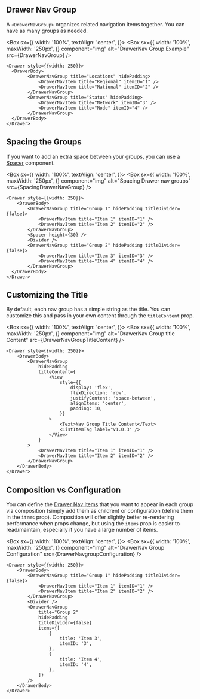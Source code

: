 
## Drawer Nav Group

A `<DrawerNavGroup>` organizes related navigation items together. You can have as many groups as needed.

<Box
  sx={{
    width: '100%',
    textAlign: 'center',
  }}>
  <Box
    sx={{
      width: '100%',
      maxWidth: '250px',
    }}
    component="img"
    alt="DrawerNav Group Example"
    src={DrawerNavGroup}
  />
</Box>

```
<Drawer style={{width: 250}}>
  <DrawerBody>
        <DrawerNavGroup title="Locations" hidePadding>
            <DrawerNavItem title="Regional" itemID="1" />
            <DrawerNavItem title="National" itemID="2" />
        </DrawerNavGroup>
        <DrawerNavGroup title="Status" hidePadding>
            <DrawerNavItem title="Network" itemID="3" />
            <DrawerNavItem title="Node" itemID="4" />
        </DrawerNavGroup>
  </DrawerBody>
</Drawer>
```

## Spacing the Groups

If you want to add an extra space between your groups, you can use a [Spacer](/components/spacer/examples) component.

<Box
  sx={{
    width: '100%',
    textAlign: 'center',
  }}>
  <Box
    sx={{
      width: '100%',
      maxWidth: '250px',
    }}
    component="img"
    alt="Spacing Drawer nav groups"
    src={SpacingDrawerNavGroup}
  />
</Box>

```
<Drawer style={{width: 250}}>
    <DrawerBody>
        <DrawerNavGroup title="Group 1" hidePadding titleDivider={false}>
            <DrawerNavItem title="Item 1" itemID="1" />
            <DrawerNavItem title="Item 2" itemID="2" />
        </DrawerNavGroup>
        <Spacer height={30} />
        <Divider />
        <DrawerNavGroup title="Group 2" hidePadding titleDivider={false}>
            <DrawerNavItem title="Item 3" itemID="3" />
            <DrawerNavItem title="Item 4" itemID="4" />
        </DrawerNavGroup>
  </DrawerBody>
</Drawer>
```

## Customizing the Title

By default, each nav group has a simple string as the title. You can customize this and pass in your own content through the `titleContent` prop.

<Box
  sx={{
    width: '100%',
    textAlign: 'center',
  }}>
  <Box
    sx={{
      width: '100%',
      maxWidth: '250px',
    }}
    component="img"
    alt="DrawerNav Group title Content"
    src={DrawerNavGroupTitleContent}
  />
</Box>

```
<Drawer style={{width: 250}}>
    <DrawerBody>
        <DrawerNavGroup
            hidePadding
            titleContent={
                <View
                    style={{
                        display: 'flex',
                        flexDirection: 'row',
                        justifyContent: 'space-between',
                        alignItems: 'center',
                        padding: 10,
                    }}
                >
                    <Text>Nav Group Title Content</Text>
                    <ListItemTag label="v1.0.3" />
                </View>
            }
        >
            <DrawerNavItem title="Item 1" itemID="1" />
            <DrawerNavItem title="Item 2" itemID="2" />
        </DrawerNavGroup>
    </DrawerBody>
</Drawer>
```

## Composition vs Configuration

You can define the [Drawer Nav Items](/components/drawer-nav-item/examples) that you want to appear in each group via composition (simply add them as children) or configuration (define them in the `items` prop). Composition will offer slightly better re-rendering performance when props change, but using the `items` prop is easier to read/maintain, especially if you have a large number of items.

<Box
  sx={{
    width: '100%',
    textAlign: 'center',
  }}>
  <Box
    sx={{
      width: '100%',
      maxWidth: '250px',
    }}
    component="img"
    alt="DrawerNav Group Configuration"
    src={DrawerNavgroupConfiguration}
  />
</Box>

```
<Drawer style={{width: 250}}>
    <DrawerBody>
        <DrawerNavGroup title="Group 1" hidePadding titleDivider={false}>
            <DrawerNavItem title="Item 1" itemID="1" />
            <DrawerNavItem title="Item 2" itemID="2" />
        </DrawerNavGroup>
        <Divider />
        <DrawerNavGroup
            title="Group 2"
            hidePadding
            titleDivider={false}
            items={[
                {
                    title: 'Item 3',
                    itemID: '3',
                },
                {
                    title: 'Item 4',
                    itemID: '4',
                },
            ]}
        />
    </DrawerBody>
</Drawer>
```
